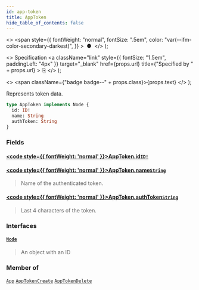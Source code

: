 ```yaml
---
id: app-token
title: AppToken
hide_table_of_contents: false
---
```


  <>
    <span
      style={{
        fontWeight: "normal",
        fontSize: ".5em",
        color: "var(--ifm-color-secondary-darkest)",
      }}
    >
      &nbsp;●&nbsp;
    </span>
  </>
);

  <>
    Specification
    <a
      className="link"
      style={{ fontSize: "1.5em", paddingLeft: "4px" }}
      target="\_blank"
      href={props.url}
      title={"Specified by " + props.url}
    >
      ⎘
    </a>
  </>
);

  <>
    <span className={"badge badge--" + props.class}>{props.text}</span>
  </>
);

Represents token data.

```graphql
type AppToken implements Node {
  id: ID!
  name: String
  authToken: String
}
```

### Fields

#### [<code style={{ fontWeight: 'normal' }}>AppToken.<b>id</b></code>](#)<Bullet />[`ID!`](../../../storefront/miscellaneous/scalars/id) <Badge class="secondary" text="non-null"/> <Badge class="secondary" text="scalar"/>

>

#### [<code style={{ fontWeight: 'normal' }}>AppToken.<b>name</b></code>](#)<Bullet />[`String`](../../../storefront/miscellaneous/scalars/string) <Badge class="secondary" text="scalar"/>

> Name of the authenticated token.

#### [<code style={{ fontWeight: 'normal' }}>AppToken.<b>authToken</b></code>](#)<Bullet />[`String`](../../../storefront/miscellaneous/scalars/string) <Badge class="secondary" text="scalar"/>

> Last 4 characters of the token.

### Interfaces

#### [`Node`](../../../storefront/miscellaneous/interfaces/node) <Badge class="secondary" text="interface"/>

> An object with an ID

### Member of

[`App`](../../../storefront/apps/objects/app) <Badge class="secondary" text="object"/><Bullet />[`AppTokenCreate`](../../../storefront/apps/objects/app-token-create) <Badge class="secondary" text="object"/><Bullet />[`AppTokenDelete`](../../../storefront/apps/objects/app-token-delete) <Badge class="secondary" text="object"/>
